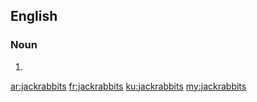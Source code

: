 ==English==

===Noun===
{{head|en|plural}}

# {{plural of|jackrabbit|lang=en}}

[[ar:jackrabbits]]
[[fr:jackrabbits]]
[[ku:jackrabbits]]
[[my:jackrabbits]]